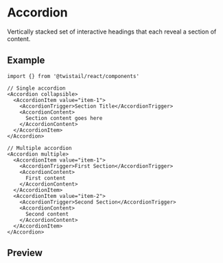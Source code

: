 
<Meta of={Stories} />

# Accordion

Vertically stacked set of interactive headings that each reveal a section of content.

## Example

```tsx
import {} from '@twistail/react/components'

// Single accordion
<Accordion collapsible>
  <AccordionItem value="item-1">
    <AccordionTrigger>Section Title</AccordionTrigger>
    <AccordionContent>
      Section content goes here
    </AccordionContent>
  </AccordionItem>
</Accordion>

// Multiple accordion
<Accordion multiple>
  <AccordionItem value="item-1">
    <AccordionTrigger>First Section</AccordionTrigger>
    <AccordionContent>
      First content
    </AccordionContent>
  </AccordionItem>
  <AccordionItem value="item-2">
    <AccordionTrigger>Second Section</AccordionTrigger>
    <AccordionContent>
      Second content
    </AccordionContent>
  </AccordionItem>
</Accordion>
```

## Preview

<Primary />
